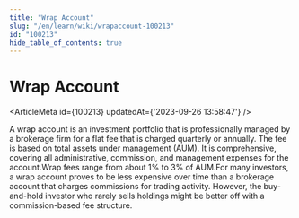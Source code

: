 ```yaml
---
title: "Wrap Account"
slug: "/en/learn/wiki/wrapaccount-100213"
id: "100213"
hide_table_of_contents: true
---
```



# Wrap Account

<ArticleMeta id={100213} updatedAt={'2023-09-26 13:58:47'} />
<div className='border-solid border-b border-t-0 my-4 border-[var(--ifm-color-gray-300)]' />

A wrap account is an investment portfolio that is professionally managed by a brokerage firm for a flat fee that is charged quarterly or annually. The fee is based on total assets under management (AUM). It is comprehensive, covering all administrative, commission, and management expenses for the account.Wrap fees range from about 1% to 3% of AUM.For many investors, a wrap account proves to be less expensive over time than a brokerage account that charges commissions for trading activity. However, the buy-and-hold investor who rarely sells holdings might be better off with a commission-based fee structure.
